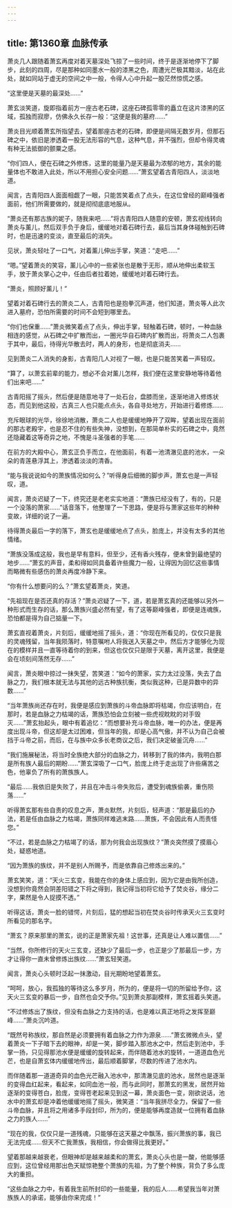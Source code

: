 ```yaml
---
---
---
```

title: 第1360章 血脉传承
---



萧炎几人跟随着萧玄再度对着天墓深处飞掠了一些时间，终于是逐渐地停下了脚步，此刻的四周，尽是那种如同墨水一般的漆黑之色，周遭光芒极其黯淡，站在此处，就如同站于虚无的空间之中一般，令得人心中升起一股茫然惊慌之感。

“这里便是天墓的最深处……”

萧玄淡笑道，旋即指着前方一座古老石碑，这座石碑孤零零的矗立在这片漆黑的区域，孤独而寂廖，仿佛永久长存一般：“这便是我的墓府……”

萧炎目光顺着萧玄所指望去，望着那座古老的石碑，即便是间隔无数岁月，但那石碑之中，依旧是渗透着一股无法形容的气息，这种气息，并不强烈，但却令得灵魂有种无法抵御的颤粟之感。

“你们四人，便在石碑之外修炼，这里的能量乃是天墓最为浓郁的地方，其余的能量体也不敢进入此处，所以不用担心安全问题……”萧玄望着古青阳四人，淡淡地道。

闻言，古青阳四人面面相觑了一眼，只能苦笑着点了点头，在这位曾经的巅峰强者面前，他们所需要做的，就是彻彻底底地服从。

“萧炎还有那古族的妮子，随我来吧……”将古青阳四人随意的安顿，萧玄视线转向萧炎与薰儿，然后双手负于身后，缓缓地对着石碑行去，最后当其身体碰触到石碑时，也是迅速的变淡，直至最后的消失。

见状，萧炎轻吐了一口气，对着薰儿伸出手掌，笑道：“走吧……”

“嗯。”望着萧炎的笑容，薰儿心中的一些紧张也是散于无形，顺从地伸出柔软玉手，放于萧炎掌心之中，任由后者拉着她，缓缓地对着石碑行去。

“萧炎，照顾好薰儿！”

望着对着石碑行去的萧炎二人，古青阳也是抱拳沉声道，他们知道，萧炎等人此次进入墓府，恐怕所需要的时间不会短到哪里去。

“你们也保重……”萧炎微笑着点了点头，伸出手掌，轻触着石碑，顿时，一种血脉相连的感觉，从石碑之中扩散而出，一圈光华自石碑内扩散而出，将萧炎二人包裹于其中，最后，待得光华散去时，两人的身形，也是彻底消夫……

见到萧炎二人消失的身影，古青阳几人对视了一眼，也是只能苦笑着一声轻叹。

“算了，以萧玄前辈的能力，想必不会对薰儿怎样，我们便在这里安静地等待着他们出来吧……”

古青阳摇了摇头，然后便是随意地寻了一处石台，盘膝而坐，逐渐地进入修炼状态，而见到他这般，古真三人也只能点点头，各自寻处地方，开始进行着修炼……

充斥眼球的光华，徐徐地消散，萧炎二人也是缓缓地睁开了双眸，望着出现在面前的那古老殿宇，也是忍不住的有些失神，没想到，在那简单朴实的石碑之中，竟然还隐藏着这等奇异之地，不愧是斗圣强者的手笔……

在前方的大殿中心，萧玄正负手而立，在他面前，有着一池清澈见底的池水，一朵朵的青莲悬浮其上，渗透着淡淡的清香。

“能与我说说如今的萧族情况如何么？”听得身后细微的脚步声，萧玄也是一声轻叹，道。

闻言，萧炎迟疑了一下，终究还是老老实实地道：“萧族已经没有了，有的，只是一个没落的萧家……”话音落下，他整理了一下思路，便是将与萧家这些年的种种变故，详细的说了一遍。

待得萧炎最后一字的落下，萧玄也是缓缓地点了点头，脸庞上，并没有太多的其他情绪。

“萧族没落成这般，我也是早有意料，但至少，还有香火残存，便未曾到最绝望的地步……”萧玄的声音，柔和得如同具备着许些魔力一般，让得因为回忆这些事情而略微有些感伤的萧炎再度冷静下来。

“你有什么想要问的么？”萧玄望着萧炎，笑道。

“先祖现在是否还真的存活？”萧炎迟疑了一下，道，若是萧玄真的还能够以另外一种形式而生存的话，那么萧族兴盛必然有望，有了这等巅峰强者，即便是连魂族，恐怕都是得为自己掂量一下。

萧玄直视着萧炎，片刻后，缓缓地摇了摇头，道：“你现在所看见的，仅仅只是我的灵魂残留，当年我陨落时，特意嘱咐人将我送入天墓之中，然后方才能够化为现在的模样并且一直等待着你的到来，但这也仅仅只是限于天墓，离开这里，我便是会在顷刻间荡然无存……”

闻言，萧炎眼中掠过一抹失望，苦笑道：“如今的萧家，实力太过没落，失去了血脉之力，我们根本就无法与其他的远古种族抗衡，类似我这种，已是异数中的异数……”

“当年萧族尚还存在时，我便是感应到萧族的斗帝血脉即将枯竭，你应该明白，在那时，若是血脉之力枯竭的话，萧族恐怕会立刻被一些虎视眈眈的对手毁灭……”萧玄抬起头，眼中有着追忆：“而想要补充斗帝血脉，唯一的办法，便是再度出现斗帝，但这却是太过困难，但当年的我，却是心高气傲，并不认为自己会被挡于斗帝之前，而后，在与族中众多长老商议之后，我们决定破釜沉舟……”

“我们施展秘法，将当时全族绝大部分的血脉之力，转移到了我的体内，我明白那是所有族人最后的期盼……”萧玄深吸了一口气，脸庞上终于走出现了许些痛苦之色，他辜负了所有的萧族族人。

“最后……我依旧是失败了，并且在冲击斗帝失败后，遭受到魂族偷袭，重伤陨落……”

听得萧玄那有些自责的叹息之声，萧炎默然，片刻后，轻声道：“那是最后的办法，若是任由血脉之力枯竭，萧族同样难逃末路……萧族，不会因此有人而责怪您。”

“不过，若是血脉之力枯竭了的话，那为何我会出现族纹？”萧炎突然摸了摸眉心处，疑惑地道。

“因为萧族的族纹，并不是别人所赐予，而是依靠自己修炼出来的。”

萧玄笑笑，道：“天火三玄变，我能在你的身体上感应到，因为它是由我所创造，没想到你竟然会阴差阳错之下将之得到，我记得当初将它给予了焚炎谷，缘分二字，果然是令人捉摸不透。”

听得这话，萧炎一脸的错愕，片刻后，猛的想起当初在焚炎谷时传承天火三玄变时所看见的那名字。

“萧玄？原来那里的萧玄，说的正是萧家先祖！这世事，还真是让人难以置信……”

“当然，你所修行的天火三玄变，还缺少了最后一步，也正是少了那最后一步，方才让得你一直未曾修炼出族纹……”萧玄轻笑道。

闻言，萧炎心头顿时泛起一抹激动，目光期盼地望着萧玄。

“呵呵，放心，我孤独的等待这么多岁月，所为的，便是将一切的所留给予你，这天火三玄变的暴后一步，自然也会交予你。”见到萧炎那副模样，萧玄摇着头笑道。

“不过修炼出了族纹，但没有血脉之力支持的话，也是难以真正地将之发挥至巅峰……”萧炎沉吟道。

“既然号称族纹，那自然是必须要拥有着血脉之力作为源泉……”萧玄微微点头，望着萧炎一下子暗下去的眼神，却是一笑，脚步踏入那池水之中，然后走到池中，手掌一扬，只见得那池水便是缓缓的旋转起来，而伴随着池水的旋转，一道道血色光芒，也是自萧玄体内缓缓地传出，最后顺着脚掌，尽数的传进了池水内。

而伴随着那一道道奇异的血色光芒融入池水中，那清澈见底的池水，居然也是逐渐的变得血红起来，看起来，如同血池一般，而与此同时，那萧玄的黑发，居然开始逐渐的变得苍白，脸庞，变得苍老起来见到这一幕，萧炎面色一变，刚欲说话，池水中的萧玄却是冲着他缓缓地摇了摇头，微笑道：“当年我拼尽全力，保留了一些斗帝血脉，并且将之用诸多手段封印，所为的，便是能够再度造就一位拥有着血脉之力的族人……”

“现在的我，仅仅只是一道残魂，只能够在这天墓之中飘荡，振兴萧族的事，我已无法完成……但天不亡我萧族，我相信，你会做得比我更好。”

望着那越来越衰老，但眼神却是越来越柔和的萧玄，萧炎心头也是一酸，他能够感应到，这位曾经用那出色天赋惊艳整个萧族的先祖，为了整个种族，背负了多么庞大的重担。

“这些血脉之力中，有着我生前所封印的一些能量，我的后人……希望我当年对萧族族人的承诺，能够由你来完成！”